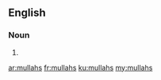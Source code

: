 ==English==

===Noun===
{{head|en}}

# {{plural of|mullah}}

[[ar:mullahs]]
[[fr:mullahs]]
[[ku:mullahs]]
[[my:mullahs]]